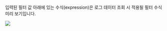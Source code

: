 입력된 필터 값 아래에 있는 수식(expression)은 로그 데이터 조회 시 적용될 필터 수식 미리 보기입니다.

![](https://img.whatap.io/media/images/livetail_006_filter_expression.png)